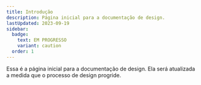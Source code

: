 ```yaml
---
title: Introdução
description: Página inicial para a documentação de design.
lastUpdated: 2023-09-19
sidebar:
  badge:
    text: EM PROGRESSO
    variant: caution
  order: 1
---
```



Essa é a página inicial para a documentação de design. Ela será atualizada a medida que o processo de design progride.

<WorkInProgress section="design" />
